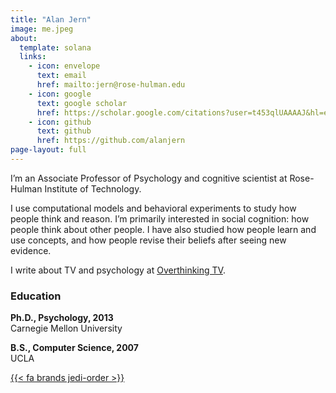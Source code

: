 ```yaml
---
title: "Alan Jern"
image: me.jpeg
about: 
  template: solana
  links:
    - icon: envelope
      text: email
      href: mailto:jern@rose-hulman.edu
    - icon: google
      text: google scholar
      href: https://scholar.google.com/citations?user=t453qlUAAAAJ&hl=en
    - icon: github
      text: github
      href: https://github.com/alanjern
page-layout: full
---
```


I'm an Associate Professor of Psychology and cognitive scientist at Rose-Hulman Institute of Technology.

I use computational models and behavioral experiments to study how people think and reason. I'm primarily interested in social cognition: how people think about other people. I have also studied how people learn and use concepts, and how people revise their beliefs after seeing new evidence.

I write about TV and psychology at [Overthinking TV](https://www.psychologytoday.com/us/blog/overthinking-tv).

### Education

**Ph.D., Psychology, 2013**\
Carnegie Mellon University

**B.S., Computer Science, 2007**\
UCLA

[{{< fa brands jedi-order >}}](starwars/starwars.qmd)

